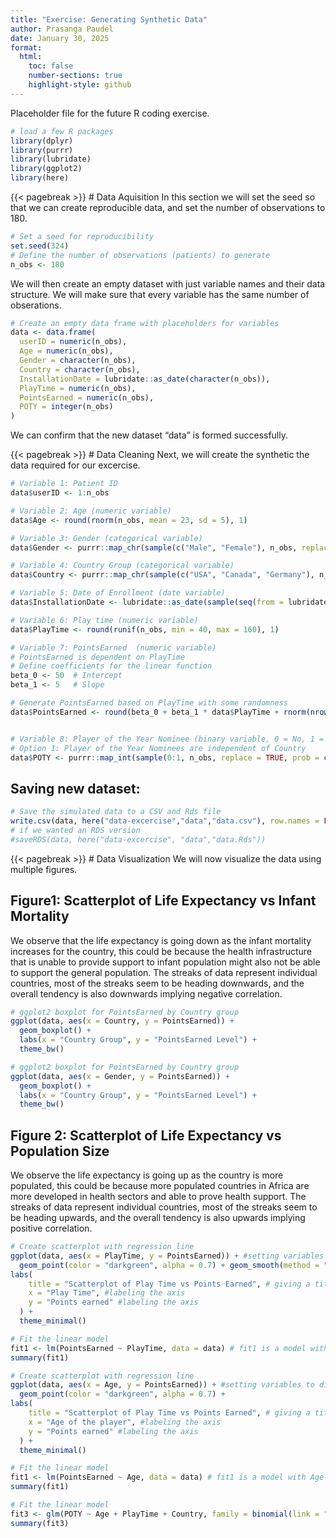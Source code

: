 ```yaml
---
title: "Exercise: Generating Synthetic Data"
author: Prasanga Paudel
date: January 30, 2025
format:
  html:
    toc: false
    number-sections: true
    highlight-style: github
---
```


Placeholder file for the future R coding exercise.

```r
# load a few R packages
library(dplyr)
library(purrr)
library(lubridate)
library(ggplot2)
library(here)
```

{{< pagebreak >}}
# Data Aquisition
In this section we will set the seed so that we can create reproducible data, and set the number of observations to 180.

```r
# Set a seed for reproducibility
set.seed(324)
# Define the number of observations (patients) to generate
n_obs <- 180
```


We will then create an empty dataset with just variable names and their data structure. We will make sure that every variable has the same number of obserations.

```r
# Create an empty data frame with placeholders for variables
data <- data.frame(
  userID = numeric(n_obs),
  Age = numeric(n_obs),
  Gender = character(n_obs),
  Country = character(n_obs),
  InstallationDate = lubridate::as_date(character(n_obs)),
  PlayTime = numeric(n_obs),
  PointsEarned = numeric(n_obs),
  POTY = integer(n_obs)
)
```
We can confirm that the new dataset "data" is formed successfully.

{{< pagebreak >}}
# Data Cleaning
Next, we will create the synthetic the data required for our excercise.

```r
# Variable 1: Patient ID
data$userID <- 1:n_obs

# Variable 2: Age (numeric variable)
data$Age <- round(rnorm(n_obs, mean = 23, sd = 5), 1)

# Variable 3: Gender (categorical variable)
data$Gender <- purrr::map_chr(sample(c("Male", "Female"), n_obs, replace = TRUE), as.character)

# Variable 4: Country Group (categorical variable)
data$Country <- purrr::map_chr(sample(c("USA", "Canada", "Germany"), n_obs, replace = TRUE), as.character)

# Variable 5: Date of Enrollment (date variable)
data$InstallationDate <- lubridate::as_date(sample(seq(from = lubridate::as_date("2022-01-01"), to = lubridate::as_date("2024-12-31"), by = "days"), n_obs, replace = TRUE))

# Variable 6: Play time (numeric variable)
data$PlayTime <- round(runif(n_obs, min = 40, max = 160), 1)

# Variable 7: PointsEarned  (numeric variable)
# PointsEarned is dependent on PlayTime
# Define coefficients for the linear function
beta_0 <- 50  # Intercept
beta_1 <- 5   # Slope

# Generate PointsEarned based on PlayTime with some randomness
data$PointsEarned <- round(beta_0 + beta_1 * data$PlayTime + rnorm(nrow(data), mean = 0, sd = 130), 1)


# Variable 8: Player of the Year Nominee (binary variable, 0 = No, 1 = Yes)
# Option 1: Player of the Year Nominees are independent of Country
data$POTY <- purrr::map_int(sample(0:1, n_obs, replace = TRUE, prob = c(0.8, 0.2)), as.integer)
```

## Saving new dataset: 

```r
# Save the simulated data to a CSV and Rds file
write.csv(data, here("data-excercise","data","data.csv"), row.names = FALSE)
# if we wanted an RDS version
#saveRDS(data, here("data-excercise", "data","data.Rds"))
```

{{< pagebreak >}}
# Data Visualization
We will now visualize the data using multiple figures.

## Figure1: Scatterplot of Life Expectancy vs Infant Mortality

We observe that the life expectancy is going down as the infant mortality increases for the country, this could be because the health infrastructure that is unable to provide support to infant population might also not be able to support the general population. The streaks of data represent individual countries, most of the streaks seem to be heading downwards, and the overall tendency is also downwards implying negative correlation.

```r
# ggplot2 boxplot for PointsEarned by Country group
ggplot(data, aes(x = Country, y = PointsEarned)) +
  geom_boxplot() +
  labs(x = "Country Group", y = "PointsEarned Level") +
  theme_bw()

```

```r
# ggplot2 boxplot for PointsEarned by Country group
ggplot(data, aes(x = Gender, y = PointsEarned)) +
  geom_boxplot() +
  labs(x = "Country Group", y = "PointsEarned Level") +
  theme_bw()

```

## Figure 2: Scatterplot of Life Expectancy vs Population Size

We observe the life expectancy is going up as the country is more populated, this could be because more populated countries in Africa are more developed in health sectors and able to prove health support. The streaks of data represent individual countries, most of the streaks seem to be heading upwards, and the overall tendency is also upwards implying positive correlation.

```r
# Create scatterplot with regression line
ggplot(data, aes(x = PlayTime, y = PointsEarned)) + #setting variables to different axis
  geom_point(color = "darkgreen", alpha = 0.7) + geom_smooth(method = "lm", color = "red", se = FALSE) +
labs(
    title = "Scatterplot of Play Time vs Points Earned", # giving a title to the figure
    x = "Play Time", #labeling the axis
    y = "Points earned" #labeling the axis
  ) +
  theme_minimal()

```
```r
# Fit the linear model
fit1 <- lm(PointsEarned ~ PlayTime, data = data) # fit1 is a model with Age as predictor
summary(fit1)
```


```r
# Create scatterplot with regression line
ggplot(data, aes(x = Age, y = PointsEarned)) + #setting variables to different axis
  geom_point(color = "darkgreen", alpha = 0.7) +
labs(
    title = "Scatterplot of Play Time vs Points Earned", # giving a title to the figure
    x = "Age of the player", #labeling the axis
    y = "Points earned" #labeling the axis
  ) +
  theme_minimal()
```

```r
# Fit the linear model
fit1 <- lm(PointsEarned ~ Age, data = data) # fit1 is a model with Age as predictor
summary(fit1)
```
```r
# Fit the linear model
fit3 <- glm(POTY ~ Age + PlayTime + Country, family = binomial(link = "probit"), data = data) # fit1 is a model with Age as predictor
summary(fit3)
```




